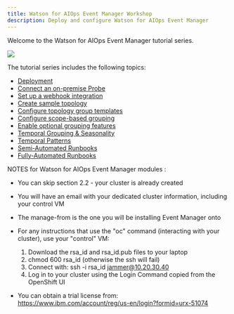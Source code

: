 ```yaml
---
title: Watson for AIOps Event Manager Workshop
description: Deploy and configure Watson for AIOps Event Manager
---
```


Welcome to the Watson for AIOps Event Manager tutorial series.

![](images/Intro.png)

The tutorial series includes the following topics:

- [Deployment](/tutorials/aiops/installation)
- [Connect an on-premise Probe](/tutorials/aiops/connections)
- [Set up a webhook integration](/tutorials/aiops/webhook)
- [Create sample topology](/tutorials/aiops/createTopology)
- [Configure topology group templates](/tutorials/aiops/configureTopology)
- [Configure scope-based grouping](/tutorials/aiops/scopeBasedGrouping)
- [Enable optional grouping features](/tutorials/aiops/optionalGrouping)
- [Temporal Grouping & Seasonality](/tutorials/aiops/temporalGrouping)
- [Temporal Patterns](/tutorials/aiops/temporalPatterns)
- [Semi-Automated Runbooks](/tutorials/aiops/semiAutomatedRunbooks)
- [Fully-Automated Runbooks](/tutorials/aiops/fullyAutomatedRunbooks)


NOTES for Watson for AIOps Event Manager modules :

- You can skip section 2.2 - your cluster is already created
- You will have an email with your dedicated cluster information, including your control VM
- The manage-from is the one you will be installing Event Manager onto

- For any instructions that use the "oc" command (interacting with your cluster), use your "control" VM:

	1. Download the rsa_id and rsa_id.pub files to your laptop
	2. chmod 600 rsa_id (otherwise the ssh will fail)
	3. Connect with: ssh -i rsa_id jammer@10.20.30.40
	4. Log in to your cluster using the Login Command copied from the OpenShift UI

- You can obtain a trial license from: https://www.ibm.com/account/reg/us-en/login?formid=urx-51074



